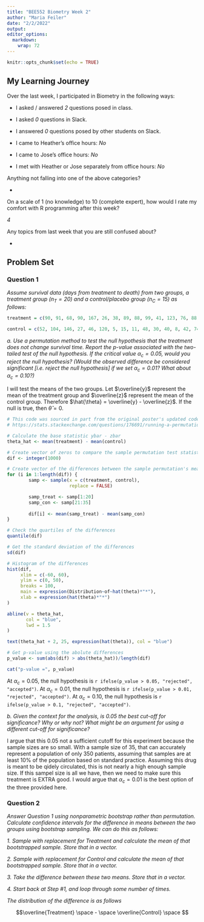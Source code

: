 ```yaml
---
title: "BEE552 Biometry Week 2"
author: "Maria Feiler"
date: "2/2/2022"
output:
editor_options:
  markdown:
    wrap: 72
---
```


```r
knitr::opts_chunk$set(echo = TRUE)
```

## My Learning Journey

Over the last week, I participated in Biometry in the following ways:

- I asked / answered *2* questions posed in class.

- I asked *0* questions in Slack.

- I answered *0* questions posed by other students on Slack.

- I came to Heather's office hours: *No*

- I came to Jose's office hours: *No*

- I met with Heather or Jose separately from office hours: *No*

Anything not falling into one of the above categories?

- 

On a scale of 1 (no knowledge) to 10 (complete expert), how would I rate
my comfort with R programming after this week? 

*4*

Any topics from last week that you are still confused about?

- 

\newpage

## Problem Set 

### Question 1

*Assume survival data (days from treatment to death) from two groups, a treatment group $(n_T=20)$ and a control/placebo group $(n_C=15)$ as follows:*

```r
treatment = c(90, 91, 68, 90, 167, 26, 38, 89, 88, 99, 41, 123, 76, 88, 79, 96, 79, 122, 11, 23) 

control = c(52, 104, 146, 27, 46, 120, 5, 15, 11, 48, 30, 40, 8, 42, 74)
```

*a. Use a permutation method to test the null hypothesis that the treatment does not change survival time. Report the p-value associated with the two-tailed test of the null hypothesis. If the critical value $\alpha _{c}=0.05$, would you reject the null hypothesis? (Would the observed difference be considered significant [i.e. reject the null hypothesis] if we set $\alpha_{c}=0.01$? What about $\alpha_{c}=0.10$?)*

I will test the means of the two groups. Let $\overline{y}$ represent the mean of the treatment group and $\overline{z}$ represent the mean of the control group. Therefore $\hat{\theta} = \overline{y} - \overline{z}$. If the null is true, then $\hat{\theta} = 0$.


``` r
# This code was sourced in part from the original poster's updated code: 
# https://stats.stackexchange.com/questions/176691/running-a-permutation-test-with-different-sample-sizes-in-r/176714

# Calculate the base statistic ybar - zbar
theta_hat <- mean(treatment) - mean(control)

# Create vector of zeros to compare the sample permutation test statistics against
dif <- integer(1000)

# Create vector of the differences between the sample permutation's means and the null (0)
for (i in 1:length(dif)) {
        samp <- sample(x = c(treatment, control),
                       replace = FALSE)

        samp_treat <- samp[1:20]
        samp_con <- samp[21:35]
        
        dif[i] <- mean(samp_treat) - mean(samp_con)
}
```

```r
# Check the quartiles of the differences
quantile(dif)

# Get the standard deviation of the differences
sd(dif)

# Histogram of the differences
hist(dif, 
     xlim = c(-60, 60),
     ylim = c(0, 50),
     breaks = 100,
     main = expression(Distribution~of~hat(theta)*"*"),
     xlab = expression(hat(theta)*"*")
)

abline(v = theta_hat,
       col = "blue",
       lwd = 1.5
)

text(theta_hat + 2, 25, expression(hat(theta)), col = "blue")

# Get p-value using the abolute differences
p_value <- sum(abs(dif) > abs(theta_hat))/length(dif)

```

```r
cat("p-value =", p_value)
```

At $α_c=0.05$, the null hypothesis is `r ifelse(p_value > 0.05, "rejected", "accepted") `. At $α_c=0.01$, the null hypothesis is `r ifelse(p_value > 0.01, "rejected", "accepted") `. At $α_c=0.10$, the null hypothesis is `r ifelse(p_value > 0.1, "rejected", "accepted") `.

*b. Given the context for the analysis, is 0.05 the best cut-off for significance? Why or why not? What might be an argument for using a different cut-off for significance?*

I argue that this 0.05 not a sufficient cutoff for this experiment because the sample sizes are so small. With a sample size of 35, that can accurately represent a population of only 350 patients, assuming that samples are at least 10% of the population based on standard practice. Assuming this drug is meant to be qidely circulated, this is not nearly a high enough sample size. If this sampel size is all we have, then we need to make sure this treatment is EXTRA good. I would argue that $α_c=0.01$ is the best option of the three provided here. 

### Question 2

*Answer Question 1 using nonparametric bootstrap rather than permutation. Calculate confidence intervals for the difference in means between the two groups using bootstrap sampling. We can do this as follows:*

*1. Sample with replacement for Treatment and calculate the mean of that bootstrapped sample. Store that in a vector.*

*2. Sample with replacement for Control and calculate the mean of that bootstrapped sample. Store that in a vector.*

*3. Take the difference between these two means. Store that in a vector.*

*4. Start back at Step #1, and loop through some number of times.*

*The distribution of the difference is as follows*

$$\overline{Treatment} \space - \space \overline{Control} \space  $$

